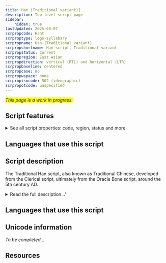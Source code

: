 ```yaml
---
title: Han (Traditional variant)]
description: Top-level script page
sidebar:
    hidden: true
lastUpdated: 2025-08-07
scrpropcode: Hant
scrproptype: logo-syllabary
scrpropname: Han (Traditional variant)
scrpropshortname: Han script, Traditional variant
scrpropstatus: Current
scrpropregion: East Asian
scrpropdirection: vertical (RTL) and horizontal (LTR)
scrpropbaseline: centered
scrpropcase: no
scrpropwspace: none
scrpropisocode: 502 (ideographic)
scrpropotcode: unspecified
---
```


<span style='background-color:yellow'>_This page is a work in progress._</span>


## Script features

<details>
<summary> See all script properties: code, region, status and more</summary>
<ScriptInfo />
</details>

## Languages that use this script

<WsList script='Hant' wsMax='5' />

## Script description

The Traditional Han script, also known as Traditional Chinese, developed from the Clerical script, ultimately from the Oracle Bone script, around the 5th century AD.

<details><summary>Read the full description...'</summary>_Not yet available._</details>

## Languages that use this script

<WsList script='Hant' wsMax='5' />

## Unicode information

_To be completed..._

## Resources

<ScriptResources detailSummary='seemore' />

